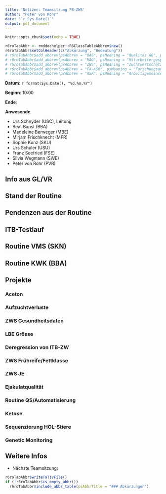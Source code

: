 ```yaml
---
title: 'Notizen: Teamsitzung FB-ZWS'
author: "Peter von Rohr"
date: "`r Sys.Date()`"
output: pdf_document
---
```


```r
knitr::opts_chunk$set(echo = TRUE)
```

```r
r6roTabAbbr <- rmddochelper::R6ClassTableAbbrev$new()
r6roTabAbbr$setColHeader(c("Abkürzung", "Bedeutung"))
# r6roTabAbbr$add_abbrev(psAbbrev = "QAG", psMeaning = "Qualitas AG", pbOut = FALSE)
# r6roTabAbbr$add_abbrev(psAbbrev = "MAG", psMeaning = "Mitarbeitergespräch", pbOut = FALSE)
# r6roTabAbbr$add_abbrev(psAbbrev = "ZWS", psMeaning = "Zuchtwertschätzung", pbOut = FALSE)
# r6roTabAbbr$add_abbrev(psAbbrev = "FA-ASR", psMeaning = "Forschungsausschuss der ASR", pbOut = FALSE)
# r6roTabAbbr$add_abbrev(psAbbrev = "ASR", psMeaning = "Arbeitsgemeinschaft Schweizerischer Rinderzüchter", pbOut = FALSE)
```


__Datum__: `r format(Sys.Date(), "%d.%m.%Y")`

__Beginn__: 10:00

__Ende__: 

__Anwesende__: 

* Urs Schnyder (USC), Leitung
* Beat Bapst (BBA)
* Madeleine Berweger (MBE)
* Mirjam Frischknecht (MFR)
* Sophie Kunz (SKU)
* Urs Schuler (USU)
* Franz Seefried (FSE)
* Silvia Wegmann (SWE)
* Peter von Rohr (PVR)


## Info aus GL/VR


## Stand der Routine


## Pendenzen aus der Routine


## ITB-Testlauf 


## Routine VMS (SKN)


## Routine KWK (BBA)


## Projekte
### Aceton

### Aufzuchtverluste

### ZWS Gesundheitsdaten

### LBE Grösse

### Deregression von ITB-ZW

### ZWS Frühreife/Fettklasse

### ZWS JE

### Ejakulatqualität

### Routine QS/Automatisierung

### Ketose

### Sequenzierung HOL-Stiere

### Genetic Monitoring


## Weitere Infos

* Nächste Teamsitzung: 


\pagebreak

```r
r6roTabAbbr$writeToTsvFile()
if (!r6roTabAbbr$is_empty_abbr())
  r6roTabAbbr$include_abbr_table(psAbbrTitle = "### Abkürzungen")
```

